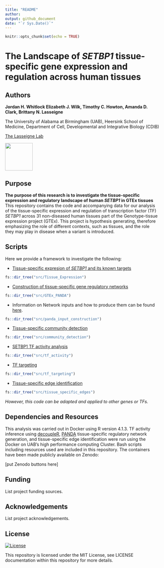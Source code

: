 ```yaml
---
title: "README"
author:
output: github_document
date: "`r Sys.Date()`"
---
```


```r
knitr::opts_chunk$set(echo = TRUE)
```

# The Landscape of *SETBP1* tissue-specific gene expression and regulation across human tissues

## Authors
**Jordan H. Whitlock Elizabeth J. Wilk, Timothy C. Howton, Amanda D. Clark, Brittany N. Lasseigne**

The University of Alabama at Birmingham (UAB), Heersink School of Medicine, Department of Cell, Developmental and Integrative Biology (CDIB)

[The Lasseigne Lab](https://www.lasseigne.org/)

<img src="https://www.lasseigne.org/img/main/lablogo.png" width="90" height="90">

## Purpose 

**The purpose of this research is to investigate the tissue-specific expression and regulatory landscape of human *SETBP1* in GTEx tissues**
This repository contains the code and accompanying data for our analysis of the tissue-specific expression and regulation of transcription factor (TF) *SETBP1* across 31 non-diseased human tissues part of the Genotype-tissue expression project (GTEx). This project is hypothesis generating, therefore emphasizing the role of different contexts, such as tissues, and the role they may play in disease when a variant is introduced.

## Scripts

Here we provide a framework to investigate the following: 

- [Tissue-specific expresion of *SETBP1* and its known targets](https://github.com/lasseignelab/230323_JW_DiseaseNetworks/tree/main/src/Tissue_Expression)
```r
fs::dir_tree("src/Tissue_Expression")
```

- [Construction of tissue-specific gene regulatory networks](https://github.com/lasseignelab/230323_JW_DiseaseNetworks/tree/main/src/GTEx_PANDA)
```r
fs::dir_tree("src/GTEx_PANDA")
```
  - Information on Network inputs and how to produce them can be found [here](https://github.com/lasseignelab/230323_JW_DiseaseNetworks/tree/main/src/panda_input_construction).
```r
fs::dir_tree("src/panda_input_construction")
```

- [Tissue-specific community detection](https://github.com/lasseignelab/230323_JW_DiseaseNetworks/tree/main/src/community_detection)
```r
fs::dir_tree("src/community_detection")
```

- [SETBP1 TF activity analysis](https://github.com/lasseignelab/230323_JW_DiseaseNetworks/tree/main/src/tf_activity)
```r
fs::dir_tree("src/tf_activity")
```

- [TF targeting](https://github.com/lasseignelab/230323_JW_DiseaseNetworks/tree/main/src/tf_targeting)
```r
fs::dir_tree("src/tf_targeting")
```

- [Tissue-specific edge identification](https://github.com/lasseignelab/230323_JW_DiseaseNetworks/tree/main/src/tissue_specific_edges)
```r
fs::dir_tree("src/tissue_specific_edges")
```

*However, this code can be adapted and applied to other genes or TFs.*

## Dependencies and Resources
This analysis was carried out in Docker using R version 4.1.3. TF activity inference using [decoupleR](), [PANDA]() tissue-specific regulatory network generation, and tissue-specific edge identification were run using the Docker on UAB's high performance computing Cluster. Bash scripts including resources used are included in this repository. The containers have been made publicly available on Zenodo:

[put Zenodo buttons here]

## Funding 

List project funding sources. 

## Acknowledgements 

List project acknowledgements.

## License 

[![License](https://img.shields.io/badge/LICENSE-MIT_License-yellow)](https://github.com/lasseignelab/230323_JW_DiseaseNetworks/blob/main/LICENSE)

This repository is licensed under the MIT License, see LICENSE documentation within this repository for more details.
